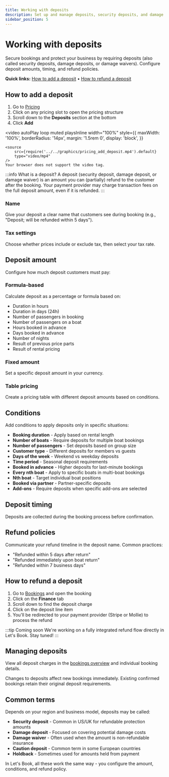 ```yaml
---
title: Working with deposits
description: Set up and manage deposits, security deposits, and damage waivers for your boat rentals
sidebar_position: 5
---
```


# Working with deposits

Secure bookings and protect your business by requiring deposits (also called security deposits, damage deposits, or damage waivers). Configure deposit amounts, timing, and refund policies.

**Quick links:** [How to add a deposit](#how-to-add-a-deposit) • [How to refund a deposit](#how-to-refund-a-deposit)

## How to add a deposit

1. Go to [Pricing](https://dashboard.letsbook.app/pricing)
2. Click on any pricing slot to open the pricing structure
3. Scroll down to the **Deposits** section at the bottom
4. Click **Add**

<video
    autoPlay
    loop
    muted
    playsInline
    width="100%"
    style={{
        maxWidth: '100%',
        borderRadius: '14px',
        margin: '1.5rem 0',
        display: 'block',
    }}
>
    <source
        src={require('../../graphics/pricing_add_deposit.mp4').default}
        type="video/mp4"
    />
    Your browser does not support the video tag.
</video>

:::info What is a deposit?
A deposit (security deposit, damage deposit, or damage waiver) is an amount you can (partially) refund to the customer after the booking. Your payment provider may charge transaction fees on the full deposit amount, even if it is refunded.
:::

### Name

Give your deposit a clear name that customers see during booking (e.g., "Deposit; will be refunded within 5 days").

### Tax settings

Choose whether prices include or exclude tax, then select your tax rate.

## Deposit amount

Configure how much deposit customers must pay:

### Formula-based

Calculate deposit as a percentage or formula based on:

- Duration in hours
- Duration in days (24h)
- Number of passengers in booking
- Number of passengers on a boat
- Hours booked in advance
- Days booked in advance
- Number of nights
- Result of previous price parts
- Result of rental pricing

### Fixed amount

Set a specific deposit amount in your currency.

### Table pricing

Create a pricing table with different deposit amounts based on conditions.

## Conditions

Add conditions to apply deposits only in specific situations:

- **Booking duration** - Apply based on rental length
- **Number of boats** - Require deposits for multiple boat bookings
- **Number of passengers** - Set deposits based on group size
- **Customer type** - Different deposits for members vs guests
- **Days of the week** - Weekend vs weekday deposits
- **Time period** - Seasonal deposit requirements
- **Booked in advance** - Higher deposits for last-minute bookings
- **Every nth boat** - Apply to specific boats in multi-boat bookings
- **Nth boat** - Target individual boat positions
- **Booked via partner** - Partner-specific deposits
- **Add-ons** - Require deposits when specific add-ons are selected

## Deposit timing

Deposits are collected during the booking process before confirmation.

## Refund policies

Communicate your refund timeline in the deposit name. Common practices:

- "Refunded within 5 days after return"
- "Refunded immediately upon boat return"
- "Refunded within 7 business days"

## How to refund a deposit

1. Go to [Bookings](https://dashboard.letsbook.app/bookings) and open the booking
2. Click on the **Finance** tab
3. Scroll down to find the deposit charge
4. Click on the deposit line item
5. You'll be redirected to your payment provider (Stripe or Mollie) to process the refund

:::tip Coming soon
We're working on a fully integrated refund flow directly in Let's Book. Stay tuned!
:::

## Managing deposits

View all deposit charges in the [bookings overview](https://dashboard.letsbook.app/bookings) and individual booking details.

Changes to deposits affect new bookings immediately. Existing confirmed bookings retain their original deposit requirements.

## Common terms

Depends on your region and business model, deposits may be called:

- **Security deposit** - Common in US/UK for refundable protection amounts
- **Damage deposit** - Focused on covering potential damage costs
- **Damage waiver** - Often used when the amount is non-refundable insurance
- **Caution deposit** - Common term in some European countries
- **Holdback** - Sometimes used for amounts held from payment

In Let's Book, all these work the same way - you configure the amount, conditions, and refund policy.
